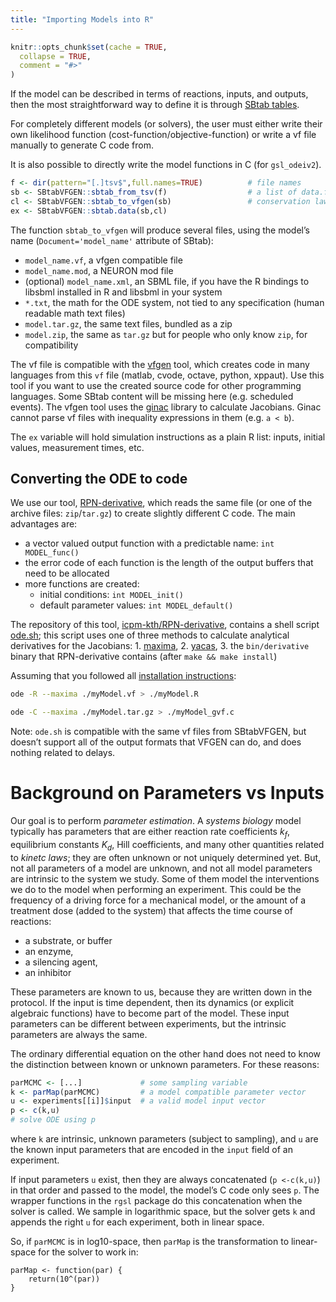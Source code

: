 ```yaml
---
title: "Importing Models into R"
---
```


```r
knitr::opts_chunk$set(cache = TRUE,
  collapse = TRUE,
  comment = "#>"
)
```

If the model can be described in terms of reactions, inputs, and
outputs, then the most straightforward way to define it is through
[SBtab tables](./SBtab.html). 

For completely different models (or solvers), the user must either write their own
likelihood function (cost-function/objective-function) or write a vf
file manually to generate C code from.

It is also possible to directly write the model functions in C (for `gsl_odeiv2`).

```R
f <- dir(pattern="[.]tsv$",full.names=TRUE)          # file names
sb <- SBtabVFGEN::sbtab_from_tsv(f)                  # a list of data.frames
cl <- SBtabVFGEN::sbtab_to_vfgen(sb)                 # conservation laws, if any
ex <- SBtabVFGEN::sbtab.data(sb,cl)
```

The function `sbtab_to_vfgen` will produce several files, using the
model's name (`Document='model_name'` attribute of SBtab):

- `model_name.vf`, a vfgen compatible file
- `model_name.mod`, a NEURON mod file
- (optional) `model_name.xml`, an SBML file, if you have the R bindings to libsbml installed in R and libsbml in your system
- `*.txt`, the math for the ODE system, not tied to any specification (human readable math text files)
- `model.tar.gz`, the same text files, bundled as a zip
- `model.zip`, the same as `tar.gz` but for people who only know `zip`, for compatibility

The vf file is compatible with the
[vfgen](https://warrenweckesser.github.io/vfgen/) tool, which creates
code in many languages from this `vf` file (matlab, cvode, octave,
python, xppaut). Use this tool if you want to use the created source
code for other programming languages. Some SBtab content will be
missing here (e.g. scheduled events). The vfgen tool uses the
[ginac](https://www.ginac.de/) library to calculate Jacobians.  Ginac
cannot parse vf files with inequality expressions in them (e.g. `a < b`).


The `ex` variable will hold simulation instructions as a plain R list:
inputs, initial values, measurement times, etc.

## Converting the ODE to code

We use our tool, [RPN-derivative](github.com/icpm-kth/RPN-derivative),
which reads the same file (or one of the archive files:
`zip`/`tar.gz`) to create slightly different C code. The main
advantages are:

- a vector valued output function with a predictable name: `int MODEL_func()`
- the error code of each function is the length of the output buffers that need to be allocated
- more functions are created:
    + initial conditions: `int MODEL_init()`
	+ default parameter values: `int MODEL_default()`

The repository of this tool, [icpm-kth/RPN-derivative](icpm-kth/RPN-derivative),
contains a shell script [ode.sh](icpm-kth/RPN/derivative/sh/ode.sh);
this script uses one of three methods to calculate analytical
derivatives for the Jacobians:
1. [maxima](https://maxima.sourceforge.io/),
2. [yacas](https://yacas.readthedocs.io/en/latest/),
3. the `bin/derivative` binary that RPN-derivative contains (after `make && make install`)


Assuming that you followed all [installation instructions](articles/installation.html):

```sh
ode -R --maxima ./myModel.vf > ./myModel.R 
```

```sh
ode -C --maxima ./myModel.tar.gz > ./myModel_gvf.c
```

Note: `ode.sh` is compatible with the same vf files from SBtabVFGEN,
but doesn't support all of the output formats that VFGEN can do, and
does nothing related to delays.

# Background on Parameters vs Inputs

Our goal is to perform *parameter estimation*. A *systems biology*
model typically has parameters that are either reaction rate
coefficients $k_f$, equilibrium constants $K_d$, Hill coefficients,
and many other quantities related to *kinetc laws*; they are often
unknown or not uniquely determined yet. But, not all parameters of a
model are unknown, and not all model parameters are intrinsic to the
system we study. Some of them model the interventions we do to the
model when performing an experiment. This could be the frequency of a
driving force for a mechanical model, or the amount of a treatment
dose (added to the system) that affects the time course of reactions:

- a substrate, or buffer
- an enzyme,
- a silencing agent,
- an inhibitor

These parameters are known to us, because they are written down in the
protocol. If the input is time dependent, then its dynamics (or
explicit algebraic functions) have to become part of the model. These
input parameters can be different between experiments, but the
intrinsic parameters are always the same.

The ordinary differential equation on the other hand does not need to
know the distinction between known or unknown parameters. For these
reasons:

```R
parMCMC <- [...]             # some sampling variable
k <- parMap(parMCMC)         # a model compatible parameter vector
u <- experiments[[i]]$input  # a valid model input vector
p <- c(k,u)
# solve ODE using p
```

where `k` are intrinsic, unknown parameters (subject to sampling), and
`u` are the known input parameters that are encoded in the `input`
field of an experiment.

If input parameters `u` exist, then they are always concatenated (`p <-c(k,u)`) 
in that order and passed to the model, the model's C code
only sees `p`. The wrapper functions in the `rgsl` package do this
concatenation when the solver is called. We sample in
logarithmic space, but the solver gets `k` and appends
the right `u` for each experiment, both in linear space.

So, if `parMCMC` is in log10-space, then `parMap` is the
transformation to linear-space for the solver to work in:

```
parMap <- function(par) {
    return(10^(par))
}
```

